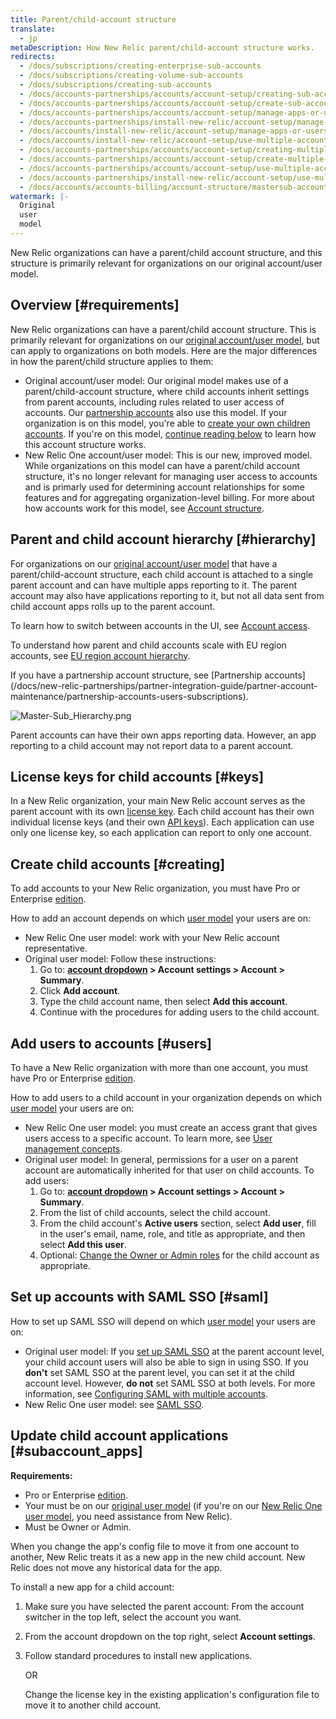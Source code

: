 ```yaml
---
title: Parent/child-account structure
translate:
  - jp
metaDescription: How New Relic parent/child-account structure works.
redirects:
  - /docs/subscriptions/creating-enterprise-sub-accounts
  - /docs/subscriptions/creating-volume-sub-accounts
  - /docs/subscriptions/creating-sub-accounts
  - /docs/accounts-partnerships/accounts/account-setup/creating-sub-accounts
  - /docs/accounts-partnerships/accounts/account-setup/create-sub-accounts
  - /docs/accounts-partnerships/accounts/account-setup/manage-apps-or-users-sub-accounts
  - /docs/accounts-partnerships/install-new-relic/account-setup/manage-apps-or-users-sub-accounts
  - /docs/accounts/install-new-relic/account-setup/manage-apps-or-users-sub-accounts
  - /docs/accounts/install-new-relic/account-setup/use-multiple-accounts/
  - /docs/accounts-partnerships/accounts/account-setup/creating-multiple-accounts
  - /docs/accounts-partnerships/accounts/account-setup/create-multiple-accounts
  - /docs/accounts-partnerships/accounts/account-setup/use-multiple-accounts
  - /docs/accounts-partnerships/install-new-relic/account-setup/use-multiple-accounts  
  - /docs/accounts/accounts-billing/account-structure/mastersub-account-structure
watermark: |-
  Original
  user
  model
---
```


New Relic organizations can have a parent/child account structure, and this structure is primarily relevant for organizations on our original account/user model. 

## Overview [#requirements]

New Relic organizations can have a parent/child account structure. This is primarily relevant for organizations on our [original account/user model](/docs/accounts/original-accounts-billing/original-product-based-pricing/overview-changes-pricing-user-model/#user-models), but can apply to organizations on both models. Here are the major differences in how the parent/child structure applies to them: 

* Original account/user model: Our original model makes use of a parent/child-account structure, where child accounts inherit settings from parent accounts, including rules related to user access of accounts. Our [partnership accounts](/docs/new-relic-partnerships/partner-integration-guide/partner-account-maintenance/partnership-accounts-users-subscriptions) also use this model. If your organization is on this model, you're able to [create your own children accounts](#creating). If you're on this model, [continue reading below](#hierarchy) to learn how this account structure works. 
* New Relic One account/user model: This is our new, improved model. While organizations on this model can have a parent/child account structure, it's no longer relevant for managing user access to accounts and is primarly used for determining account relationships for some features and for aggregating organization-level billing. For more about how accounts work for this model, see [Account structure](/docs/accounts/accounts-billing/account-structure/new-relic-account-structure).

## Parent and child account hierarchy [#hierarchy]

For organizations on our [original account/user model](#requirements) that have a parent/child-account structure, each child account is attached to a single parent account and can have multiple apps reporting to it. The parent account may also have applications reporting to it, but not all data sent from child account apps rolls up to the parent account.

To learn how to switch between accounts in the UI, see [Account access](/docs/accounts/accounts-billing/general-account-settings/factors-affecting-access-features-data#account-access).

To understand how parent and child accounts scale with EU region accounts, see [EU region account hierarchy](/docs/using-new-relic/welcome-new-relic/getting-started/introduction-eu-region-data-center#global-account-hierarchy).

<Callout variant="tip">
  If you have a partnership account structure, see [Partnership accounts](/docs/new-relic-partnerships/partner-integration-guide/partner-account-maintenance/partnership-accounts-users-subscriptions).
</Callout>

![Master-Sub_Hierarchy.png](./images/Master-Sub_Hierarchy.png "Master-Sub_Hierarchy.png")

<figcaption>
  Parent accounts can have their own apps reporting data. However, an app reporting to a child account may not report data to a parent account.
</figcaption>

## License keys for child accounts [#keys]

In a New Relic organization, your main New Relic account serves as the parent account with its own [license key](/docs/accounts-partnerships/accounts/account-setup/license-key). Each child account has their own individual license keys (and their own [API keys](/docs/apis/rest-api-v2/requirements/rest-api-key)). Each application can use only one license key, so each application can report to only one account.

## Create child accounts [#creating]

To add accounts to your New Relic organization, you must have Pro or Enterprise [edition](https://newrelic.com/pricing).

How to add an account depends on which [user model](/docs/accounts/original-accounts-billing/original-product-based-pricing/overview-changes-pricing-user-model#user-models) your users are on:

* New Relic One user model: work with your New Relic account representative.
* Original user model: Follow these instructions:
  1. Go to: **[account dropdown](/docs/accounts-partnerships/education/getting-started-new-relic/glossary#account-dropdown) > Account settings > Account > Summary**.
  2. Click **Add account**.
  3. Type the child account name, then select **Add this account**.
  4. Continue with the procedures for adding users to the child account.

## Add users to accounts [#users]

To have a New Relic organization with more than one account, you must have Pro or Enterprise [edition](https://newrelic.com/pricing).

How to add users to a child account in your organization depends on which [user model](/docs/accounts/original-accounts-billing/original-product-based-pricing/overview-changes-pricing-user-model#user-models) your users are on:

* New Relic One user model: you must create an access grant that gives users access to a specific account. To learn more, see [User management concepts](/docs/accounts/accounts-billing/new-relic-one-user-management/add-manage-users-groups-roles#understand-concepts).
* Original user model: In general, permissions for a user on a parent account are automatically inherited for that user on child accounts. To add users:
  1. Go to: **[account dropdown](/docs/accounts-partnerships/education/getting-started-new-relic/glossary#account-dropdown) > Account settings > Account > Summary**.
  2. From the list of child accounts, select the child account.
  3. From the child account's **Active users** section, select **Add user**, fill in the user's email, name, role, and title as appropriate, and then select **Add this user**.
  4. Optional: [Change the Owner or Admin roles](/docs/accounts-partnerships/accounts/account-setup/adding-updating-users) for the child account as appropriate.

## Set up accounts with SAML SSO [#saml]

How to set up SAML SSO will depend on which [user model](/docs/accounts/original-accounts-billing/original-product-based-pricing/overview-changes-pricing-user-model#user-models) your users are on:

* Original user model: If you [set up SAML SSO](/docs/accounts-partnerships/accounts/saml-single-sign/setting-sso) at the parent account level, your child account users will also be able to sign in using SSO. If you **don't** set SAML SSO at the parent level, you can set it at the child account level. However, **do not** set SAML SSO at both levels. For more information, see [Configuring SAML with multiple accounts](/docs/accounts-partnerships/accounts/saml-single-sign/configuring-saml-multiple-accounts).
* New Relic One user model: see [SAML SSO](/docs/accounts/accounts-billing/new-relic-one-user-management/authentication-domains-saml-sso-scim-more).

## Update child account applications [#subaccount_apps]

**Requirements:**

* Pro or Enterprise [edition](https://newrelic.com/pricing).
* Your must be on our [original user model](/docs/accounts/original-accounts-billing/original-product-based-pricing/overview-changes-pricing-user-model#user-models) (if you're on our [New Relic One user model](/docs/accounts/original-accounts-billing/original-product-based-pricing/overview-changes-pricing-user-model#user-models), you need assistance from New Relic).
* Must be Owner or Admin.

When you change the app's config file to move it from one account to another, New Relic treats it as a new app in the new child account. New Relic does not move any historical data for the app.

To install a new app for a child account:

1. Make sure you have selected the parent account: From the account switcher in the top left, select the account you want. 
2. From the account dropdown on the top right, select **Account settings**. 
3. Follow standard procedures to install new applications.

   OR

   Change the license key in the existing application's configuration file to move it to another child account.

